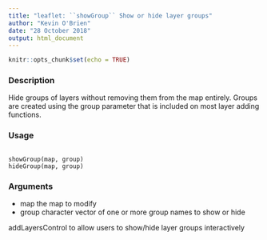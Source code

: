 ```yaml
---
title: "leaflet: ``showGroup`` Show or hide layer groups"
author: "Kevin O'Brien"
date: "28 October 2018"
output: html_document
---
```


```r
knitr::opts_chunk$set(echo = TRUE)
```


### Description

Hide groups of layers without removing them from the map entirely. Groups are created using the
group parameter that is included on most layer adding functions.

### Usage

<pre><code>
showGroup(map, group)
hideGroup(map, group)
</code></pre>

### Arguments
* map the map to modify
* group character vector of one or more group names to show or hide

addLayersControl to allow users to show/hide layer groups interactively

